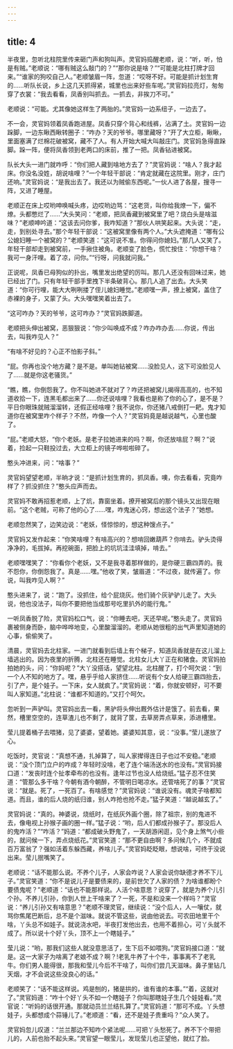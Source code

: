 ```yaml
---
---
---
```

title: 4
---



半夜里，忽听北柱院里传来砸门声和狗叫声。灵官妈捣醒老顺，说：“听，听，怕是有贼。”老顺说：“哪有贼这么敲门的？”“那你说是啥？”“可能是北柱打牌才回来。”“谁家的狗咬自己人。”老顺皱眉一阵，忽道：“哎呀不好。可能是抓计划生育的……听队长说，乡上这几天抓得紧，城里也出来好些车呢。”灵官妈拉亮灯，匆匆穿了衣裳：“我去看看，凤香别叫抓去。一抓去，非挨刀不可。”

老顺说：“可能。尤其像她这样生了两胎的。”灵官妈一边系纽子，一边去了。

不一会，灵官妈领着凤香跑进屋。凤香只穿个背心和线裤，沾满了土。灵官妈一边跺脚，一边东瞅西瞅转圈子：“咋办？天的爷爷。哪里藏呀？”开了大立柜，瞅瞅，里面塞满了烂棉花破被窝，藏不了人。有人开始大喊大叫敲庄门。灵官妈急得直跺脚。跺一阵，便将凤香领到老两口的床前，推了一把。凤香钻进被窝。

队长大头一进门就咋呼：“你们把人藏到啥地方去了？”灵官妈说：“啥人？我才起床。你没名没姓，胡说啥哩？”一个年轻干部说：“肯定就藏在这院里。刚才，庄门还响。”灵官妈说：“是我出去了。我还以为贼偷东西呢。”一伙人进了各屋，搜寻一阵，又进了睡屋。

老顺正在床上哎哟呻唤喊头疼，边哎哟边骂：“这老货，叫你给我燎一下，偏不燎。头都憋烂了……”大头笑问：“老顺，把凤香藏到被窝里了吧？烧白头是啥滋味？”老顺呻吟道：“这该去问你爹，我咋知道？”那伙人哄笑起来。大头说：“走，走，到别处寻去。”那个年轻干部说：“这被窝里像有两个人。”大头遮掩道：“哪有公公媳妇睡一个被窝的？”老顺笑道：“这可说不准。你得问你媳妇。”那几人又笑了。年轻干部却走到被窝前，一手揪住被角。老顺变了脸色，慌忙按住：“你想干啥？我可一身汗哩。着了凉，问你。”“行呀，问我就问我。”

正说呢，凤香已母狗似的扑出，嘴里发出绝望的厉叫。那几人还没有回味过来，她已经出了门。只有年轻干部手里拽下半条破背心。那几人追了出去。大头笑道：“你可行哩，能大大咧咧搂了侄儿媳妇睡觉。”老顺嘿一声，撩上被窝，盖住了赤裸的身子，又蒙了头。大头嘿嘿笑着出去了。

“这可咋办？天的爷爷，这可咋办？”灵官妈跌脚道。

老顺把头伸出被窝，恶狠狠说：“你少叫唤成不成？咋办咋办去……你说，传出去，叫我咋见人？”

“有啥不好见的？心正不怕影子斜。”

“屁。你再也没个地方藏？是不是。单叫她钻被窝……没脸见人，这下可没脸见人了……就是你这老骚货。”

“瞧，瞧，你倒怨我了。你不叫她进不就对了？咋还把被窝儿揭得高高的，也不知道收拾一下，连黑毛都出来了……你还说啥哩？我看也是称了你的心了，是不是？平日你眼珠就贼溜溜转，还假正经啥哩？我不说你，你还猪八戒倒打一耙。鬼才知道你在被窝里咋个样子？不然，咋像一个人？”灵官妈竟是越说越气，心里也酸了。

“屁。”老顺大怒，“你个老妖。是老子拉她进来的吗？啊，你还放啥屁？啊？”说着，捡起一只鞋投过去，大立柜上的镜子哗啦啦碎了。

憨头冲进来，问：“啥事？”

灵官妈望望老顺，半晌才说：“是抓计划生育的，抓凤香。噢，你去看看，究竟咋样了？抓没抓住？”憨头应声而去。

灵官妈不敢再招惹老顺，上了炕，靠窗坐着。撩开被窝后的那个镜头又出现在眼前。“这个老贼，可称了他的心了……嘿，咋鬼迷心窍，想出这个法子？”她想。

老顺忽然笑了，边笑边说：“老妖，怪惊惊的，想这种馊点子。”

灵官妈又发作起来：“你笑啥哩？有啥高兴的？想啃回嫩葫芦？你啃去。驴头烫得净净的，毛拔掉。再挖碗面，把脸上的坑坑洼洼填掉，啃去。”

老顺嘿嘿笑了：“你看你个老妖，又不是我寻着那样做的，是你硬三霸四弄的。我不怨你，你倒怨我了。真是……嘿。”他收了笑，皱眉道：“不过夜，就传遍了。你说，叫我咋见人啊？”

憨头进来了，说：“跑了。没抓住，给个屁烧灰。他们骑个灰驴驴儿走了。大头说，他也没法子，叫你不要把他当成那号吃里扒外的能行鬼。”

一听凤香脱了险，灵官妈松口气，说：“你睡去吧，天还早呢。”憨头走了。灵官妈裹被侧身而卧，脑中哗哗地变，心里酸溜溜的。老顺从她很粗的出气声里知道她的心事，偷偷笑了。

清晨，灵官妈去北柱家。一进门就看到后墙上有个梯子，知道凤香就是在这儿溜上墙逃出的。因为夜里的折腾，北柱还在睡觉。北柱女儿大丫正在和猪食。灵官妈拍拍她的头，问：“你妈呢？”大丫没搭话，望望北柱。北柱醒了，打个呵欠说：“到一个人不知的地方了。嘿，悬乎乎给人家挤住……听说有个女人给硬三霸四抬去，引了产，是个娃子。一下床，女人就疯了。”灵官妈说：“着，你就安顿好，可不要叫人家知道。”北柱说：“谁都不知道的。”又打个呵欠。

忽听到一声驴叫。灵官妈出去一看，黑驴将头伸出厩外估计是饿了。前去看，果然，槽里空空的，连草渣儿也不剩了，就背了筐，去草房弄点草来，添进槽里。

莹儿提着桶子去喂猪，见了婆婆，望着她。婆婆知其意，说：“没事。”莹儿遂放了心。

吃饭时，灵官说：“真想不通，扎掉算了，叫人家撵得连日子也过不安稳。”老顺说：“没个顶门立户的咋成？年轻时没啥，老了连个端汤送水的也没有。”灵官妈接口道：“发丧时连个扯孝牵布的也没有。逢年过节也没人给烧纸。”猛子忍不住笑道：“管那么多干啥？今朝有酒今朝醉，不管明日喝凉水。还管啥死了的事？”灵官说：“就是。死了，一死百了。有啥感觉？”灵官妈说：“谁说没有。魂灵子啥都知道。而且，谁的后人烧的纸归谁，别人咋抢也抢不走。”猛子笑道：“越说越玄了。”

灵官妈说：“真的。神婆说，烧纸时，在纸灰外画个圈，除了祖宗，别的鬼进不去，像电视上孙猴子画的圈一样。”猛子说：“哟，后人们都成孙猴子了。那没后人的鬼咋活？”“咋活？”妈道：“都成破头野鬼了，一天胡游闲逛，见个身上煞气小些的，就问候一下，弄点烧纸花。”灵官笑道：“那不更自由啊？多问候几个，不就成百万富翁了？强如活着东躲西藏，养啥儿子。”灵官妈眨眨眼，想说啥，可终于没说出来。莹儿抿嘴笑了。

老顺说：“话不能那么说。不养个儿子，人家会咋说？人家会说你缺德才养不下儿子。”灵官笑道：“你不是说儿子是要债来的，是前世欠了人家的债？为啥谁都盼个要债鬼呢？”老顺道：“话也不能那样说。人活个啥意思？说穿了，就是为养个儿引个孙。不养儿引孙，你到人世上干啥来了？一死，不是和没来一个样吗？”灵官说：“养儿引孙又有啥意思？”老顺不理灵官，继续说：“没个后人，人一嚷仗，就骂你焦尾巴断后，总不是个滋味。就说不管这些，说由他说去。可农田地里干个啥，丫头总不如娃子。就说浇水吧，半夜打发他出去，也用不着担心，可丫头就不成了。所以说十个好丫头，顶不上一个瞎娃子。”

莹儿说：“哟，那我们这些人就没意思活了，生下后不如喂狗。”灵官妈接口道：“就是。这一大家子为啥离了老娘不成？啊？!老乳牛养了十个牛，事事离不了老乳牛。你们男人能得很，那我和莹儿今后不干啥了，叫你们尝几天滋味。鼻子里钻几天烟，才不会说这些没良心的话。”

老顺笑了：“话不能这样说。鸡是刨的，猪是拱的，谁有谁的本事。”“着，这就对了。”灵官妈道：“咋十个好丫头不如一个瞎娃子？你叫那瞎娃子生几个娃娃看。”灵官说：“听妈的话很开通。那就动员兰兰结扎算了。”灵官妈道：“那可不成。丫头想娃子，头都想成个蒜锤儿了。”老顺道：“看，还不是娃子贵重吗？”众人笑了。

灵官妈忽儿叹道：“兰兰那边不知咋个紧法呢……可把丫头愁死了。养不下个带把儿的，人前也抬不起头来。”灵官望一眼莹儿，发现莹儿也正望他，就红了脸。